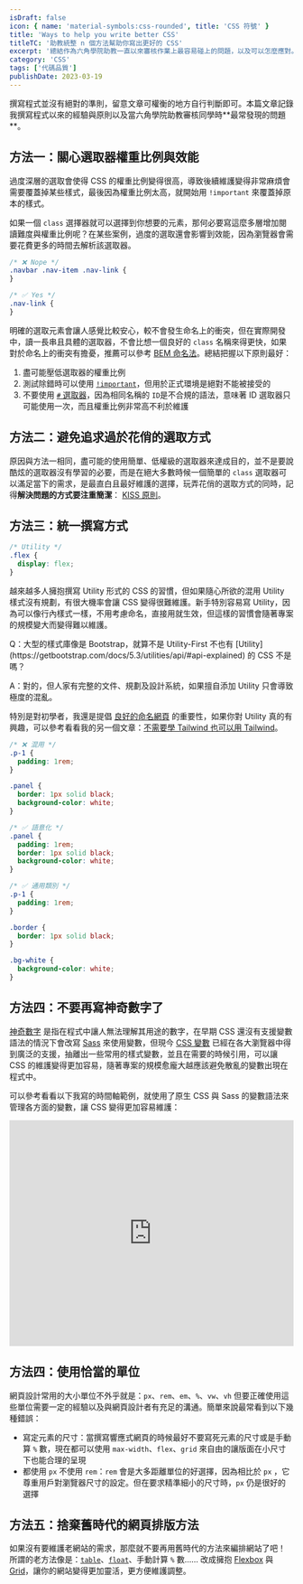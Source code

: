 ```yaml
---
isDraft: false
icon: { name: 'material-symbols:css-rounded', title: 'CSS 符號' }
title: 'Ways to help you write better CSS'
titleTC: '助教統整 n 個方法幫助你寫出更好的 CSS'
excerpt: '總結作為六角學院助教一直以來審核作業上最容易碰上的問題，以及可以怎麼應對。了解整篇文章將可以迴避掉很多同學最常踩的坑！'
category: 'CSS'
tags: ['代碼品質']
publishDate: 2023-03-19
---
```


<Info type="warning">
  撰寫程式並沒有絕對的準則，留意文章可權衡的地方自行判斷即可。本篇文章記錄我撰寫程式以來的經驗與原則以及當六角學院助教審核同學時**最常發現的問題**。
</Info>

## 方法一：關心選取器權重比例與效能

過度深層的選取會使得 CSS 的權重比例變得很高，導致後續維護變得非常麻煩會需要覆蓋掉某些樣式，最後因為權重比例太高，就開始用 `!important` 來覆蓋掉原本的樣式。

如果一個 `class` 選擇器就可以選擇到你想要的元素，那何必要寫這麼多層增加閱讀難度與權重比例呢？在某些案例，過度的選取還會影響到效能，因為瀏覽器會需要花費更多的時間去解析該選取器。

```css
/* ❌ Nope */
.navbar .nav-item .nav-link {
}

/* ✅ Yes */
.nav-link {
}
```

明確的選取元素會讓人感覺比較安心，較不會發生命名上的衝突，但在實際開發中，讀一長串且具體的選取器，不會比想一個良好的 `class` 名稱來得更快，如果對於命名上的衝突有擔憂，推薦可以參考 [BEM 命名法](/post/write-cleaner-css-with-bem/)。總結把握以下原則最好：

1. 盡可能壓低選取器的權重比例
2. 測試除錯時可以使用 [`!important`](https://developer.mozilla.org/en-US/docs/Web/CSS/important)，但用於正式環境是絕對不能被接受的
3. 不要使用 [`#` 選取器](https://developer.mozilla.org/en-US/docs/Web/CSS/ID_selectors)，因為相同名稱的 `ID`是不合規的語法，意味著 ID 選取器只可能使用一次，而且權重比例非常高不利於維護

## 方法二：避免追求過於花俏的選取方式

原因與方法一相同，盡可能的使用簡單、低權級的選取器來達成目的，並不是要說酷炫的選取器沒有學習的必要，而是在絕大多數時候一個簡單的 `class` 選取器可以滿足當下的需求，是最直白且最好維護的選擇，玩弄花俏的選取方式的同時，記得**解決問題的方式要注重簡潔**： [KISS 原則](https://zh.wikipedia.org/zh-tw/KISS%E5%8E%9F%E5%88%99)。

## 方法三：統一撰寫方式

```css
/* Utility */
.flex {
  display: flex;
}
```

越來越多人擁抱撰寫 Utility 形式的 CSS 的習慣，但如果隨心所欲的混用 Utility 樣式沒有規劃，有很大機率會讓 CSS 變得很難維護。新手特別容易寫 Utility，因為可以像行內樣式一樣，不用考慮命名，直接用就生效，但這樣的習慣會隨著專案的規模變大而變得難以維護。

<Info type="info">
Q：大型的樣式庫像是 Bootstrap，就算不是 Utility-First 不也有 [Utility](https://getbootstrap.com/docs/5.3/utilities/api/#api-explained) 的 CSS 不是嗎？

A：對的，但人家有完整的文件、規劃及設計系統，如果擅自添加 Utility 只會導致極度的混亂。

</Info>

特別是對初學者，我還是提倡 [良好的命名網頁](/post/ways-to-help-you-write-better-code/#%E6%96%B9%E6%B3%95%E4%B8%80%E8%89%AF%E5%A5%BD%E7%9A%84%E5%91%BD%E5%90%8D) 的重要性，如果你對 Utility 真的有興趣，可以參考看看我的另一個文章：[不需要學 Tailwind 也可以用 Tailwind](/post/use-tailwind-without-learning-it/)。

```css
/* ❌ 混用 */
.p-1 {
  padding: 1rem;
}

.panel {
  border: 1px solid black;
  background-color: white;
}

/* ✅ 語意化 */
.panel {
  padding: 1rem;
  border: 1px solid black;
  background-color: white;
}

/* ✅ 通用類別 */
.p-1 {
  padding: 1rem;
}

.border {
  border: 1px solid black;
}

.bg-white {
  background-color: white;
}
```

## 方法四：不要再寫神奇數字了

[神奇數字](/post/ways-to-help-you-write-better-code/#%E9%81%BF%E5%85%8D%E7%A5%9E%E5%A5%87%E6%95%B8%E5%AD%97) 是指在程式中讓人無法理解其用途的數字，在早期 CSS 還沒有支援變數語法的情況下會改寫 [Sass](https://sass-lang.com/) 來使用變數，但現今 [CSS 變數](https://developer.mozilla.org/zh-CN/docs/Web/CSS/Using_CSS_custom_properties) 已經在各大瀏覽器中得到廣泛的支援，抽離出一些常用的樣式變數，並且在需要的時候引用，可以讓 CSS 的維護變得更加容易，隨著專案的規模愈龐大越應該避免散亂的變數出現在程式中。

可以參考看看以下我寫的時間軸範例，就使用了原生 CSS 與 Sass 的變數語法來管理各方面的變數，讓 CSS 變得更加容易維護：

<iframe
  height="400"
  style="width: 100%;"
  scrolling="no"
  title="Responsive Timeline"
  src="https://codepen.io/riecball/embed/preview/ExoEMvq?default-tab=result&editable=true"
  frameborder="no"
  loading="lazy"
  allowtransparency="true"
  allowfullscreen="true"
>
  See the Pen <a href="https://codepen.io/riecball/pen/ExoEMvq">Responsive Timeline</a> by Riceball (
  <a href="https://codepen.io/riecball">@riecball</a>) on <a href="https://codepen.io">CodePen</a>.
</iframe>

## 方法四：使用恰當的單位

網頁設計常用的大小單位不外乎就是：`px`、`rem`、`em`、`%`、`vw`、`vh` 但要正確使用這些單位需要一定的經驗以及與網頁設計者有充足的溝通。簡單來說最常看到以下幾種錯誤：

- 寫定元素的尺寸：當撰寫響應式網頁的時候最好不要寫死元素的尺寸或是手動算 `%` 數，現在都可以使用 `max-width`、`flex`、`grid` 來自由的讓版面在小尺寸下也能合理的呈現
- 都使用 `px` 不使用 `rem`：`rem` 會是大多距離單位的好選擇，因為相比於 `px` ，它尊重用戶對瀏覽器尺寸的設定。但在要求精準細小的尺寸時，`px` 仍是很好的選擇

## 方法五：捨棄舊時代的網頁排版方法

如果沒有要維護老網站的需求，那麼就不要再用舊時代的方法來編排網站了吧！ 所謂的老方法像是：[`table`](https://developer.mozilla.org/zh-TW/docs/Web/HTML/Element/table)、[`float`](https://developer.mozilla.org/zh-CN/docs/Web/CSS/float)、手動計算 `%` 數…… 改成擁抱 [Flexbox](https://developer.mozilla.org/zh-TW/docs/Web/CSS/CSS_Flexible_Box_Layout/Basic_Concepts_of_Flexbox) 與 [Grid](https://developer.mozilla.org/zh-CN/docs/Learn/CSS/CSS_layout/Grids)，讓你的網站變得更加靈活，更方便維護調整。

